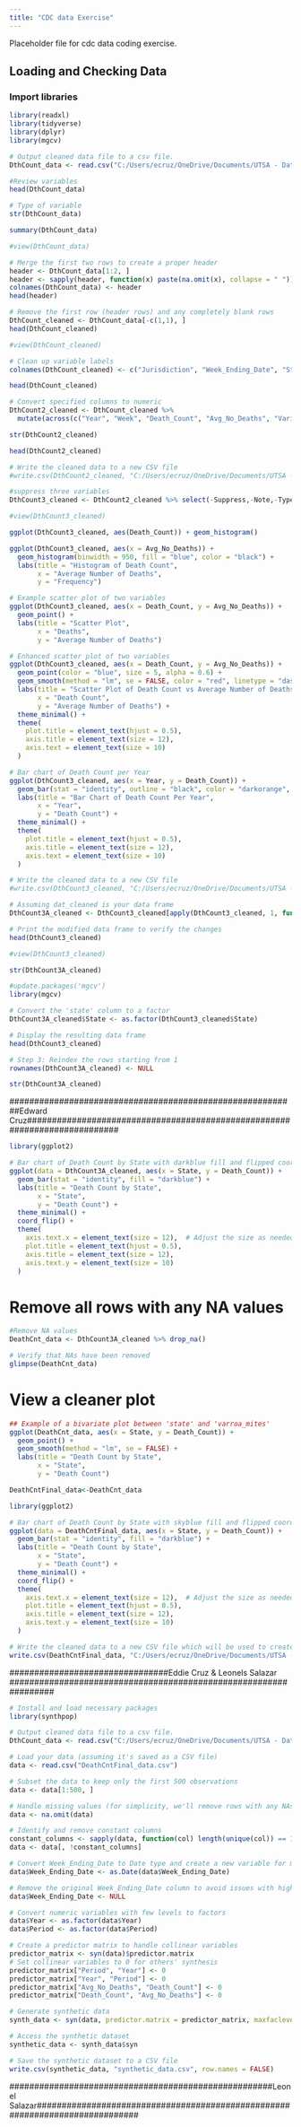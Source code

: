 ```yaml
---
title: "CDC data Exercise"
---
```


Placeholder file for cdc data coding exercise.




## Loading and Checking Data
### Import libraries

```r
library(readxl)
library(tidyverse)
library(dplyr)
library(mgcv)
```

```r
# Output cleaned data file to a csv file.
DthCount_data <- read.csv("C:/Users/ecruz/OneDrive/Documents/UTSA - Data Science Program/Semester Classes/Practicum II Repository/P2-Practicum-II-Portfolio-EdwardCruz/cdcdata-exercise/Weekly_DeathCounts.csv", header = FALSE, stringsAsFactors = FALSE)
```

```r
#Review variables
head(DthCount_data)
```

```r
# Type of variable
str(DthCount_data)

```

```r
summary(DthCount_data)
```

```r
#view(DthCount_data)
```

```r
# Merge the first two rows to create a proper header
header <- DthCount_data[1:2, ]
header <- sapply(header, function(x) paste(na.omit(x), collapse = " "))
colnames(DthCount_data) <- header
head(header)
```

```r
# Remove the first row (header rows) and any completely blank rows
DthCount_cleaned <- DthCount_data[-c(1,1), ]
head(DthCount_cleaned)
```

```r
#view(DthCount_cleaned)
```

```r
# Clean up variable labels
colnames(DthCount_cleaned) <- c("Jurisdiction", "Week_Ending_Date", "State", "Year", "Week","Cause","Death_Count","Cause_Subgroup","Period","Suppress","Note","Avg_No_Deaths","Variance_2015_2019_2020", "Perc_Diff_2015_2019_2020","Types")
```

```r
head(DthCount_cleaned)
```

```r
# Convert specified columns to numeric
DthCount2_cleaned <- DthCount_cleaned %>%
  mutate(across(c("Year", "Week", "Death_Count", "Avg_No_Deaths", "Variance_2015_2019_2020", "Perc_Diff_2015_2019_2020"), as.numeric))
```

```r
str(DthCount2_cleaned)
```

```r
head(DthCount2_cleaned)
```

```r
# Write the cleaned data to a new CSV file
#write.csv(DthCount2_cleaned, "C:/Users/ecruz/OneDrive/Documents/UTSA - Data Science Program/Semester Classes/Practicum II #Repository/P2-Practicum-II-Portfolio-EdwardCruz/cdcdata-exercise/DthCount2_cleaned.csv", row.names = FALSE)
```

```r
#suppress three variables
DthCount3_cleaned <- DthCount2_cleaned %>% select(-Suppress,-Note,-Types)
```

```r
#view(DthCount3_cleaned)
```

```r
ggplot(DthCount3_cleaned, aes(Death_Count)) + geom_histogram()
```

```r
ggplot(DthCount3_cleaned, aes(x = Avg_No_Deaths)) +
  geom_histogram(binwidth = 950, fill = "blue", color = "black") +
  labs(title = "Histogram of Death Count",
       x = "Average Number of Deaths",
       y = "Frequency")
```

```r
# Example scatter plot of two variables
ggplot(DthCount3_cleaned, aes(x = Death_Count, y = Avg_No_Deaths)) +
  geom_point() +
  labs(title = "Scatter Plot",
       x = "Deaths",
       y = "Average Number of Deaths")
```

```r
# Enhanced scatter plot of two variables
ggplot(DthCount3_cleaned, aes(x = Death_Count, y = Avg_No_Deaths)) +
  geom_point(color = "blue", size = 5, alpha = 0.6) +
  geom_smooth(method = "lm", se = FALSE, color = "red", linetype = "dashed") +
  labs(title = "Scatter Plot of Death Count vs Average Number of Deaths",
       x = "Death Count",
       y = "Average Number of Deaths") +
  theme_minimal() +
  theme(
    plot.title = element_text(hjust = 0.5),
    axis.title = element_text(size = 12),
    axis.text = element_text(size = 10)
  )
```

```r
# Bar chart of Death Count per Year
ggplot(DthCount3_cleaned, aes(x = Year, y = Death_Count)) +
  geom_bar(stat = "identity", outline = "black", color = "darkorange", alpha = .8) +
  labs(title = "Bar Chart of Death Count Per Year",
       x = "Year",
       y = "Death Count") +
  theme_minimal() +
  theme(
    plot.title = element_text(hjust = 0.5),
    axis.title = element_text(size = 12),
    axis.text = element_text(size = 10)
  )

```

```r
# Write the cleaned data to a new CSV file
#write.csv(DthCount3_cleaned, "C:/Users/ecruz/OneDrive/Documents/UTSA - Data Science Program/Semester Classes/Practicum II #Repository/P2-Practicum-II-Portfolio-EdwardCruz/cdcdata-exercise/DthCount3_cleaned.csv", row.names = FALSE)
```


```r
# Assuming dat_cleaned is your data frame
DthCount3A_cleaned <- DthCount3_cleaned[apply(DthCount3_cleaned, 1, function(x) !all(is.na(x))), ]
```


```r
# Print the modified data frame to verify the changes
head(DthCount3_cleaned)

```



```r
#view(DthCount3_cleaned)
```

```r
str(DthCount3A_cleaned)
```

```r
#update.packages('mgcv')
library(mgcv)
```

```r
# Convert the 'state' column to a factor
DthCount3A_cleaned$State <- as.factor(DthCount3_cleaned$State)
```


```r
# Display the resulting data frame
head(DthCount3_cleaned)
```


```r
# Step 3: Reindex the rows starting from 1
rownames(DthCount3A_cleaned) <- NULL
```

```r
str(DthCount3A_cleaned)
```
##########################################################Edward Cruz###########################################################################
```r
library(ggplot2)

# Bar chart of Death Count by State with darkblue fill and flipped coordinates
ggplot(data = DthCount3A_cleaned, aes(x = State, y = Death_Count)) +
  geom_bar(stat = "identity", fill = "darkblue") +
  labs(title = "Death Count by State",
       x = "State",
       y = "Death Count") +
  theme_minimal() +
  coord_flip() +
  theme(
    axis.text.x = element_text(size = 12),  # Adjust the size as needed
    plot.title = element_text(hjust = 0.5),
    axis.title = element_text(size = 12),
    axis.text.y = element_text(size = 10)
  )


```

# Remove all rows with any NA values

```r
#Remove NA values
DeathCnt_data <- DthCount3A_cleaned %>% drop_na()
```

```r
# Verify that NAs have been removed
glimpse(DeathCnt_data)
```
# View a cleaner plot
```r
## Example of a bivariate plot between 'state' and 'varroa_mites'
ggplot(DeathCnt_data, aes(x = State, y = Death_Count)) +
  geom_point() +
  geom_smooth(method = "lm", se = FALSE) +
  labs(title = "Death Count by State",
       x = "State",
       y = "Death Count")
```

```r
DeathCntFinal_data<-DeathCnt_data
```


```r
library(ggplot2)

# Bar chart of Death Count by State with skyblue fill and flipped coordinates
ggplot(data = DeathCntFinal_data, aes(x = State, y = Death_Count)) +
  geom_bar(stat = "identity", fill = "darkblue") +
  labs(title = "Death Count by State",
       x = "State",
       y = "Death Count") +
  theme_minimal() +
  coord_flip() +
  theme(
    axis.text.x = element_text(size = 12),  # Adjust the size as needed
    plot.title = element_text(hjust = 0.5),
    axis.title = element_text(size = 12),
    axis.text.y = element_text(size = 10)
  )

```

```r
# Write the cleaned data to a new CSV file which will be used to create synthetic data
write.csv(DeathCntFinal_data, "C:/Users/ecruz/OneDrive/Documents/UTSA - Data Science Program/Semester Classes/Practicum II Repository/P2-Practicum-II-Portfolio-EdwardCruz/cdcdata-exercise/DeathCntFinal_data.csv", row.names = FALSE)
```

################################Eddie Cruz & Leonels Salazar #################################################################

```r
# Install and load necessary packages
library(synthpop)
```


```r
# Output cleaned data file to a csv file.
DthCount_data <- read.csv("C:/Users/ecruz/OneDrive/Documents/UTSA - Data Science Program/Semester Classes/Practicum II Repository/Storage CDCdata-exercise/DeathCntFinal_data.csv", header = FALSE, stringsAsFactors = FALSE)
```

```r
# Load your data (assuming it's saved as a CSV file)
data <- read.csv("DeathCntFinal_data.csv")

```

```r
# Subset the data to keep only the first 500 observations
data <- data[1:500, ]
```


```r
# Handle missing values (for simplicity, we'll remove rows with any NAs)
data <- na.omit(data)
```

```r
# Identify and remove constant columns
constant_columns <- sapply(data, function(col) length(unique(col)) == 1)
data <- data[, !constant_columns]
```


```r
# Convert Week_Ending_Date to Date type and create a new variable for month
data$Week_Ending_Date <- as.Date(data$Week_Ending_Date)
```


```r
# Remove the original Week_Ending_Date column to avoid issues with high levels
data$Week_Ending_Date <- NULL
```

```r
# Convert numeric variables with few levels to factors
data$Year <- as.factor(data$Year)
data$Period <- as.factor(data$Period)

# Create a predictor matrix to handle collinear variables
predictor_matrix <- syn(data)$predictor.matrix
# Set collinear variables to 0 for others' synthesis
predictor_matrix["Period", "Year"] <- 0
predictor_matrix["Year", "Period"] <- 0
predictor_matrix["Avg_No_Deaths", "Death_Count"] <- 0
predictor_matrix["Death_Count", "Avg_No_Deaths"] <- 0

# Generate synthetic data
synth_data <- syn(data, predictor.matrix = predictor_matrix, maxfaclevels = 200, minnumlevels = 5)

# Access the synthetic dataset
synthetic_data <- synth_data$syn

# Save the synthetic dataset to a CSV file
write.csv(synthetic_data, "synthetic_data.csv", row.names = FALSE)
```
#####################################################Leonel Salazar#############################################################################
